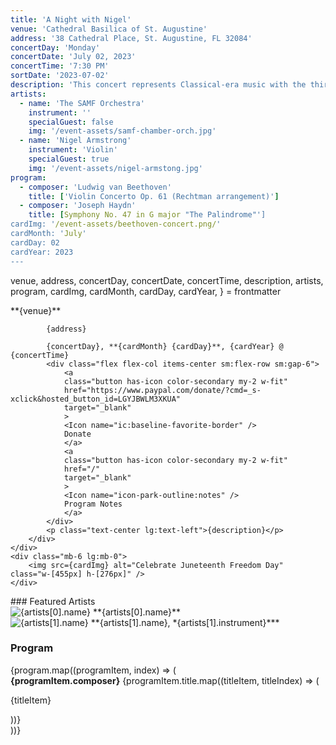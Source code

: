 ```yaml
---
title: 'A Night with Nigel'
venue: 'Cathedral Basilica of St. Augustine'
address: '38 Cathedral Place, St. Augustine, FL 32084'
concertDay: 'Monday'
concertDate: 'July 02, 2023'
concertTime: '7:30 PM'
sortDate: '2023-07-02'
description: 'This concert represents Classical-era music with the third "B" of the series - Beethoven. Join us for a night of orchestra music performed by the SAMF with our virtuosic special guest, Nigel Armstrong.'
artists:
  - name: 'The SAMF Orchestra'
    instrument: ''
    specialGuest: false
    img: '/event-assets/samf-chamber-orch.jpg'
  - name: 'Nigel Armstrong'
    instrument: 'Violin'
    specialGuest: true
    img: '/event-assets/nigel-armstong.jpg'
program:
  - composer: 'Ludwig van Beethoven'
    title: ['Violin Concerto Op. 61 (Rechtman arrangement)']
  - composer: 'Joseph Haydn'
    title: [Symphony No. 47 in G major "The Palindrome"']
cardImg: '/event-assets/beethoven-concert.png/'
cardMonth: 'July'
cardDay: 02
cardYear: 2023
---
```


  venue,
  address,
  concertDay,
  concertDate,
  concertTime,
  description,
  artists,
  program,
  cardImg,
  cardMonth,
  cardDay,
  cardYear,
} = frontmatter

<div class="flex flex-col-reverse items-center lg:flex-row justify-between">
    <div>
        <div class="flex flex-col gap-4 max-w-[665px] items-center lg:items-start text-center sm:text-left">
            **{venue}**
            
            {address}

            {concertDay}, **{cardMonth} {cardDay}**, {cardYear} @ {concertTime}
            <div class="flex flex-col items-center sm:flex-row sm:gap-6">
                <a
                class="button has-icon color-secondary my-2 w-fit"
                href="https://www.paypal.com/donate/?cmd=_s-xclick&hosted_button_id=LGYJBWLM3XKUA"
                target="_blank"
                >
                <Icon name="ic:baseline-favorite-border" />
                Donate
                </a>
                <a
                class="button has-icon color-secondary my-2 w-fit"
                href="/"
                target="_blank"
                >
                <Icon name="icon-park-outline:notes" />
                Program Notes
                </a>
            </div>
            <p class="text-center lg:text-left">{description}</p>
        </div>
    </div>
    <div class="mb-6 lg:mb-0">
        <img src={cardImg} alt="Celebrate Juneteenth Freedom Day" class="w-[455px] h-[276px]" />
    </div>

</div>

<div class="flex flex-col items-center lg:items-start lg:flex-row custom:justify-center custom:gap-5 post-custom:justify-start post-custom:gap-0 py-8 border-b-2 border-neutral-900 dark:border-neutral-300 mb-10 lg:mb-12">
    <div class="flex flex-col text-center lg:text-left">
        ### Featured Artists
        <div class="flex flex-col items-center sm:items-start sm:flex-row gap-10 my-4">
            <div>
                <img src={artists[0].img} alt={artists[0].name} class="w-[300px] h-[300px]" />
                **{artists[0].name}**
            </div>
            <div>
                <img src={artists[1].img} alt={artists[1].name} class="w-[400px] h-[300px] lg:pl-0" />
                **{artists[1].name}, *{artists[1].instrument}***
            </div>
        </div>
    </div>
    <div class="flex flex-col sm:text-center lg:text-left pt-6 lg:pt-0 lg:pl-[5rem]">
        <h3 class="text-center xl:text-left">Program</h3>
        <div class="flex flex-col gap-6 my-4 text-center post-custom:text-left">
            {program.map((programItem, index) => (
                 <div key={index}>
                 <strong>{programItem.composer}</strong>
                {programItem.title.map((titleItem, titleIndex) => (
                 <p key={titleIndex}>{titleItem}</p>
                 ))}
             </div>
            ))}
        </div>
    </div>

</div>
